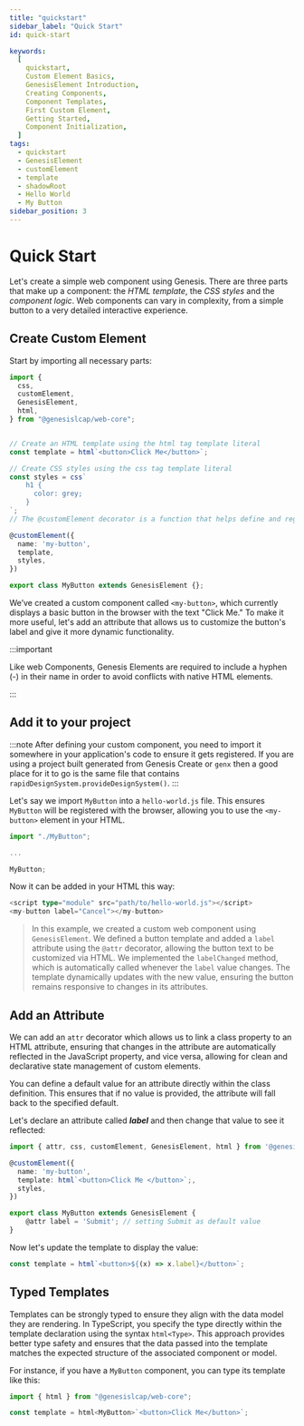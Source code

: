 ```yaml
---
title: "quickstart"
sidebar_label: "Quick Start"
id: quick-start

keywords:
  [
    quickstart,
    Custom Element Basics,
    GenesisElement Introduction,
    Creating Components,
    Component Templates,
    First Custom Element,
    Getting Started,
    Component Initialization,
  ]
tags:
  - quickstart
  - GenesisElement
  - customElement
  - template
  - shadowRoot
  - Hello World
  - My Button
sidebar_position: 3
---
```


# Quick Start

Let's create a simple web component using Genesis. There are three parts that make up a component: the _HTML template_, the _CSS styles_ and the _component logic_. Web components can vary in complexity, from a simple button to a very detailed interactive experience.

## Create Custom Element

Start by importing all necessary parts:

```typescript
import {
  css,
  customElement,
  GenesisElement,
  html,
} from "@genesislcap/web-core";
```

```typescript

// Create an HTML template using the html tag template literal
const template = html`<button>Click Me</button>`;

// Create CSS styles using the css tag template literal
const styles = css`
    h1 {
      color: grey;
    }
`;
// The @customElement decorator is a function that helps define and register a custom HTML element. It associates a class with a specific custom tag name in the DOM.

@customElement({
  name: 'my-button',
  template,
  styles,
})

export class MyButton extends GenesisElement {};

```

We’ve created a custom component called `<my-button>`, which currently displays a basic button in the browser with the text "Click Me." To make it more useful, let's add an attribute that allows us to customize the button's label and give it more dynamic functionality.

:::important

Like web Components, Genesis Elements are required to include a hyphen (-) in their name in order to avoid conflicts with native HTML elements.

:::

## Add it to your project

:::note
After defining your custom component, you need to import it somewhere in your application's code to ensure it gets registered. If you are using a project built generated from Genesis Create or `genx` then a good place for it to go is the same file that contains `rapidDesignSystem.provideDesignSystem()`.
:::

Let's say we import `MyButton` into a `hello-world.js` file. This ensures `MyButton` will be registered with the browser, allowing you to use the `<my-button>` element in your HTML.

```typescript
import "./MyButton";

...

MyButton;
```

Now it can be added in your HTML this way:

```typescript
<script type="module" src="path/to/hello-world.js"></script>
<my-button label="Cancel"></my-button>
```

> In this example, we created a custom web component using `GenesisElement`. We defined a button template and added a `label` attribute using the `@attr` decorator, allowing the button text to be customized via HTML. We implemented the `labelChanged` method, which is automatically called whenever the `label` value changes. The template dynamically updates with the new value, ensuring the button remains responsive to changes in its attributes.

## Add an Attribute

We can add an `attr` decorator which allows us to link a class property to an HTML attribute, ensuring that changes in the attribute are automatically reflected in the JavaScript property, and vice versa, allowing for clean and declarative state management of custom elements.

You can define a default value for an attribute directly within the class definition. This ensures that if no value is provided, the attribute will fall back to the specified default.

Let's declare an attribute called **_label_** and then change that value to see it reflected:

```typescript
import { attr, css, customElement, GenesisElement, html } from '@genesislcap/web-core';

@customElement({
  name: 'my-button',
  template: html`<button>Click Me </button>`;,
  styles,
})

export class MyButton extends GenesisElement {
    @attr label = 'Submit'; // setting Submit as default value
}

```

Now let's update the template to display the value:

```typescript
const template = html`<button>${(x) => x.label}</button>`;
```


## Typed Templates

Templates can be strongly typed to ensure they align with the data model they are rendering. In TypeScript, you specify the type directly within the template declaration using the syntax `html<Type>`. This approach provides better type safety and ensures that the data passed into the template matches the expected structure of the associated component or model.

For instance, if you have a `MyButton` component, you can type its template like this:

```typescript
import { html } from "@genesislcap/web-core";

const template = html<MyButton>`<button>Click Me</button>`;
```
